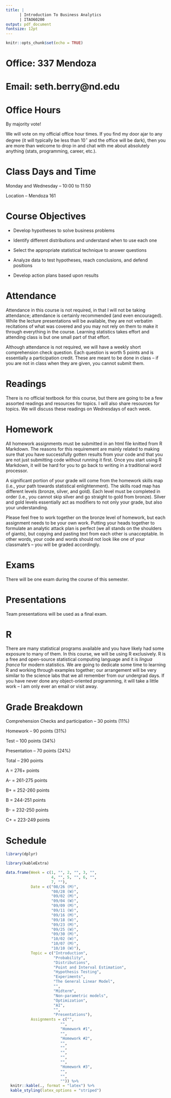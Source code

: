 ```yaml
---
title: |  
      | Introduction To Business Analytics
      | ITAO60200
output: pdf_document
fontsize: 12pt
---
```


```r
knitr::opts_chunk$set(echo = TRUE)
```

# Office: 337 Mendoza

# Email: seth.berry@nd.edu

# Office Hours

By majority vote!

We will vote on my official office hour times. If you find my door ajar to any degree (it will typically be less than 10$^\circ$ and the office will be dark), then you are more than welcome to drop in and chat with me about absolutely anything (stats, programming, career, etc.).

# Class Days and Time

Monday and Wednesday -- 10:00 to 11:50

Location -- Mendoza 161

# Course Objectives

- Develop hypotheses to solve business problems

- Identify different distributions and understand when to use each one

- Select the appropriate statistical technique to answer questions

- Analyze data to test hypotheses, reach conclusions, and defend positions

- Develop action plans based upon results

# Attendance

Attendance in this course is not required, in that I will not be taking attendance; attendance is certainly recommended (and even encouraged).  While the lecture presentations will be available, they are not verbatim recitations of what was covered and you may not rely on them to make it through everything in the course.  Learning statistics takes effort and attending class is but one small part of that effort.  

Although attendance is not required, we will have a weekly short comprehension check question. Each question is worth 5 points and is essentially a participation credit. These are meant to be done in class -- if you are not in class when they are given, you cannot submit them.   

# Readings

There is no official textbook for this course, but there are going to be a few assorted readings and resources for topics.  I will also share resources for topics. We will discuss these readings on Wednesdays of each week. 

# Homework

All homework assignments must be submitted in an html file knitted from R Markdown. The reasons for this requirement are mainly related to making sure that you have successfully gotten results from your code and that you are not just submitting code without running it first. Once you start using R Markdown, it will be hard for you to go back to writing in a traditional word processor. 

A significant portion of your grade will come from the homework skills map (i.e., your path towards statistical enlightenment). The skills road map has different levels (bronze, silver, and gold). Each level must be completed in order (i.e., you cannot skip silver and go straight to gold from bronze). Silver and gold levels essentially act as modifiers to not only your grade, but also your understanding.

Please feel free to work together on the bronze level of homework, but each assignment needs to be your own work.  Putting your heads together to formulate an analytic attack plan is perfect (we all stands on the shoulders of giants), but copying and pasting text from each other is unacceptable. In other words, your code and words should not look like one of your classmate's -- you will be graded accordingly. 


# Exams

There will be one exam during the course of this semester.

# Presentations

Team presentations will be used as a final exam.

# R

There are many statistical programs available and you have likely had some exposure to many of them.  In this course, we will be using R exclusively.  R is a free and open-source statistical computing language and it is *lingua franca* for modern statistics.  We are going to dedicate some time to learning R and working through examples together; our arrangement will be very similar to the science labs that we all remember from our undergrad days.  If you have never done any object-oriented programming, it will take a little work -- I am only ever an email or visit away.  


# Grade Breakdown

Comprehension Checks and participation -- 30 points (11%)

Homework -- 90 points (31%)

Test -- 100 points (34%)

Presentation -- 70 points (24%)

Total -- 290 points

A = 276+ points

A- = 261-275 points

B+ = 252-260 points

B = 244-251 points

B- = 232-250 points

C+ = 223-249 points

# Schedule

```r

library(dplyr)

library(kableExtra)

data.frame(Week = c(1, "", 2, "", 3, "",
                    4, "", 5, "", 6, "", 
                    7, ""),
           Date = c("08/26 (M)", 
                    "08/28 (W)", 
                    "09/02 (M)", 
                    "09/04 (W)", 
                    "09/09 (M)", 
                    "09/11 (W)", 
                    "09/16 (M)", 
                    "09/18 (W)", 
                    "09/23 (M)", 
                    "09/25 (W)", 
                    "09/30 (M)",
                    "10/02 (W)",
                    "10/07 (M)", 
                    "10/10 (W)"), 
           Topic = c("Introduction", 
                     "Probability",
                     "Distributions", 
                     "Point and Interval Estimation", 
                     "Hypothesis Testing", 
                     "Experiments", 
                     "The General Linear Model", 
                     "", 
                     "Midterm", 
                     "Non-parametric models", 
                     "Optimization", 
                     "AI", 
                     "",
                     "Presentations"), 
           Assignments = c("", 
                        "", 
                        "Homework #1", 
                        "",
                        "Homework #2",
                        "",
                        "",
                        "",
                        "",
                        "",
                        "Homework #3",
                        "", 
                        "",
                        "")) %>% 
  knitr::kable(., format = "latex") %>% 
  kable_styling(latex_options = "striped")

```
